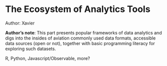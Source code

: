 # The Ecosystem of Analytics Tools

::: {.callout-tip}
Author: Xavier
:::

::: {.callout-note}
**Author's note**: This part presents popular frameworks of data analytics and digs into
the insides of aviation commonly used data formats, accessible data
sources (open or not), together with basic programming literacy for
exploring such datasets.

R, Python, Javascript/Observable, more?
:::

